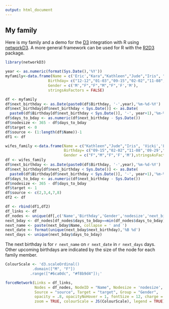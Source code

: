 ```yaml
---
output: html_document
---
```


## My family

Here is my family and a demo for the [D3](https://d3js.org/) integration with R using [networkD3](https://cran.r-project.org/web/packages/networkR/index.html).  A more general framework can be used for R with the [R2D3](https://rstudio.github.io/r2d3/) package.

```r
library(networkD3)

year <- as.numeric(format(Sys.Date(),'%Y'))
myfamily<-data.frame(Name = c('Eric',"Kara","Kathleen","Jude","Iris", "Renee",'Brent'), 
                   Birthday= c("12-12","01-03","09-15","02-02","11-08",'02-02',"07-13"), 
                   Gender = c('M',"F","F","M","F",'F','M'),
                   stringsAsFactors = FALSE)

df <- myfamily
df$next_birthday <- as.Date(paste0(df$Birthday, '-',year),'%m-%d-%Y')
df$next_birthday[df$next_birthday < Sys.Date()] <- as.Date(
  paste0(df$Birthday[df$next_birthday < Sys.Date()], '-', year+1),'%m-%d-%Y')
df$days_to_bday <- as.numeric(df$next_birthday - Sys.Date())
df$nodesize <- 365 - df$days_to_bday
df$target <- 0
df$source <- (1:length(df$Name))-1
df1 <- df

wifes_family <-data.frame(Name = c("Kathleen","Jude","Iris", 'Vicki','Lee'),
                          Birthday= c("09-15","02-02","11-08",'09-29',"09-04"),
                          Gender = c("F","M","F",'F','M'),stringsAsFactors = FALSE)
df <- wifes_family
df$next_birthday <- as.Date(paste0(df$Birthday, '-',year),'%m-%d-%Y')
df$next_birthday[df$next_birthday < Sys.Date()] <- as.Date(
  paste0(df$Birthday[df$next_birthday < Sys.Date()], '-', year+1),'%m-%d-%Y')
df$days_to_bday <- as.numeric(df$next_birthday - Sys.Date())
df$nodesize <- 365 - df$days_to_bday
df$target <- 1
df$source <- c(2,3,4,7,8)
df2 <- df

df <- rbind(df1,df2)
df_links <- df
df_nodes <- unique(df[,c('Name','Birthday','Gender','nodesize','next_birthday','days_to_bday')])
next_bday <- df_nodes[df_nodes$days_to_bday==min(df_nodes$days_to_bday),]
next_name <- paste(next_bday$Name, collapse = ' and ')
next_date <- format(unique(next_bday$next_birthday),'%B %d')
next_days <- unique(next_bday$days_to_bday)
```

The next birthday is for `r next_name` on `r next_date` in `r next_days` days.  Other upcoming birthdays are indicated by the size of the node for each family member.

```r
ColourScale <- 'd3.scaleOrdinal()
            .domain(["M", "F"])
           .range(["#6ca0dc", "#f8b9d4"]);'

forceNetwork(Links = df_links, 
             Nodes = df_nodes, NodeID = "Name", Nodesize = 'nodesize',
             Source = "source", Target = "target", Group = "Gender", 
             opacity = .8, opacityNoHover = 1, fontSize = 12, charge = -150,
             zoom = TRUE, colourScale = JS(ColourScale), legend = TRUE)
```
